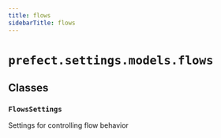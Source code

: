 ```yaml
---
title: flows
sidebarTitle: flows
---
```


# `prefect.settings.models.flows`

## Classes

### `FlowsSettings` <sup><a href="https://github.com/prefecthq/prefect/blob/main/src/prefect/settings/models/flows.py#L9"><Icon icon="github" size="14" /></a></sup>


Settings for controlling flow behavior

